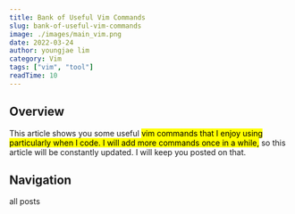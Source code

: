 ```yaml
---
title: Bank of Useful Vim Commands
slug: bank-of-useful-vim-commands
image: ./images/main_vim.png
date: 2022-03-24
author: youngjae lim
category: Vim 
tags: ["vim", "tool"]
readTime: 10
---
```



## Overview

This article shows you some useful <mark>vim commands that I enjoy using particularly when I code. I will add more commands once in a while,</mark> so this article will be constantly updated. I will keep you posted on that.

## Navigation

<Link to='/posts' className='btn center-btn'>
  all posts
</Link>
